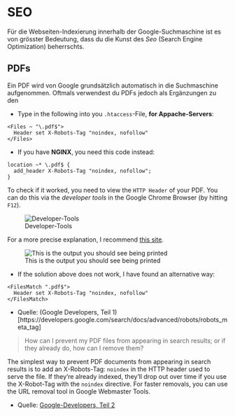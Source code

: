 # SEO

Für die Webseiten-Indexierung innerhalb der Google-Suchmaschine ist es von grösster Bedeutung, dass du die Kunst des *Seo* (Search Engine Optimization) beherrschts.

## PDFs

Ein PDF wird von Google grundsätzlich automatisch in die Suchmaschine aufgenommen. Oftmals verwendest du PDFs jedoch als Ergänzungen zu den 

- Type in the following into you `.htaccess`-File, **for Appache-Servers**:

```
<Files ~ "\.pdf$">
  Header set X-Robots-Tag "noindex, nofollow"
</Files>
```

- If you have **NGINX**, you need this code instead:

```
location ~* \.pdf$ {
  add_header X-Robots-Tag "noindex, nofollow";
}
```

To check if it worked, you need to view the `HTTP Header` of your PDF. You can do this via the *developer tools* in the Google Chrome Browser (by hitting `F12`). 

![Developer-Tools](docs/bilder/seo/developer-tool-pdf.png)

For a more precise explanation, I recommend [this site](https://mkyong.com/computer-tips/how-to-view-http-headers-in-google-chrome/).

![This is the output you should see being printed](docs/bilder/seo/x-robots-tag-in-devtool.png)

- If the solution above does not work, I have found an alternative way:

```
<FilesMatch ".pdf$">
  Header set X-Robots-Tag "noindex, nofollow"
</FilesMatch>
```

- Quelle: (Google Developers, Teil 1)[https://developers.google.com/search/docs/advanced/robots/robots_meta_tag]

> How can I prevent my PDF files from appearing in search results; or if they already do, how can I remove them?

The simplest way to prevent PDF documents from appearing in search results is to add an X-Robots-Tag: `noindex` in the HTTP header used to serve the file. If they're already indexed, they'll drop out over time if you use the X-Robot-Tag with the `noindex` directive. For faster removals, you can use the URL removal tool in Google Webmaster Tools.

- Quelle: [Google-Developers, Teil 2](https://developers.google.com/search/blog/2011/09/pdfs-in-google-search-results#:~:text=Q%3A%20How%20can%20I%20prevent,used%20to%20serve%20the%20file.)

